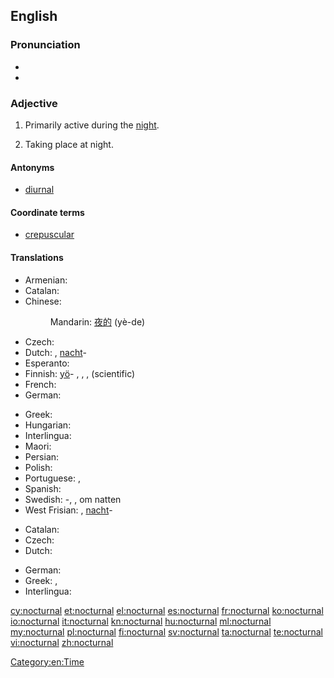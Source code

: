 ==English==

===Pronunciation===
* {{IPA|/nɒkˈtɜː(ɹ)nəl/}}
* {{rhymes|ɜː(ɹ)nəl}}

===Adjective===
{{en-adj}}

# {{context|of a person, creature, group, or species}} Primarily active during the [[night]].
# {{context|of an occurrence}} Taking place at night.

====Antonyms====
* [[diurnal]]

====Coordinate terms====
* [[crepuscular]]

====Translations====
{{trans-top|primarily active during the night}}
* Armenian: {{t-|hy|գիշերային|tr=gišerayin}}
* Catalan: {{t-|ca|nocturn}}
* Chinese:
*: Mandarin: [[夜的]] (yè-de)
* Czech: {{t+|cs|noční}}
* Dutch: {{t+|nl|nachtelijk}}, [[nacht]]-
* Esperanto: {{t-|eo|nokta}}
* Finnish: [[yö]]- {{qualifier|former part of compound}}, {{t+|fi|yöllinen}}, {{t+|fi|öinen}}, {{t-|fi|nokturnaalinen}} (scientific)
* French: {{t+|fr|nocturne}}
* German: {{t-|de|nachtaktiv}}
{{trans-mid}}
* Greek: {{t+|el|νυκτόβιος|m|tr=nyktóvios}}
* Hungarian: {{t+|hu|éjjeli}}
* Interlingua: {{t-|ia|nocturne}}
* Maori: {{t|mi|ohopō}}
* Persian: {{t+|fa|شبانه|tr=šabâne|sc=fa-Arab}}
* Polish: {{t+|pl|nocny}}
* Portuguese: {{t+|pt|nocturno}}, {{t+|pt|noturno|m}}
* Spanish: {{t+|es|nocturno}}
* Swedish: {{t+|sv|natt}}-, {{t-|sv|nattaktiv}}, {{t+|sv|aktiv}} om natten
* West Frisian: {{t-|fy|nachtlik}}, [[nacht]]-
{{trans-bottom}}

{{trans-top|taking place at night}}
* Catalan: {{t-|ca|nocturn}}
* Czech: {{t+|cs|noční}}
* Dutch: {{t+|nl|nachtelijk}}
{{trans-mid}}
* German: {{t+|de|nächtlich}}
* Greek: {{t+|el|νυχτερινός|m|tr=nychterinós}}, {{t+|el|νυχτιάτικος|m|tr=nychtiátikos}}
* Interlingua: {{t-|ia|nocturne}}
{{trans-bottom}}

[[Category:en:Time]]

[[cy:nocturnal]]
[[et:nocturnal]]
[[el:nocturnal]]
[[es:nocturnal]]
[[fr:nocturnal]]
[[ko:nocturnal]]
[[io:nocturnal]]
[[it:nocturnal]]
[[kn:nocturnal]]
[[hu:nocturnal]]
[[ml:nocturnal]]
[[my:nocturnal]]
[[pl:nocturnal]]
[[fi:nocturnal]]
[[sv:nocturnal]]
[[ta:nocturnal]]
[[te:nocturnal]]
[[vi:nocturnal]]
[[zh:nocturnal]]